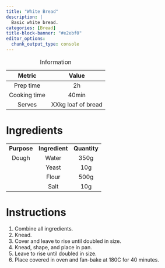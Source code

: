 ```yaml
---
title: "White Bread"
description: |
  Basic white bread.
categories: [Bread]
title-block-banner: "#e2ebf0"
editor_options: 
  chunk_output_type: console
---
```


|    Metric    |       Value        |
|:------------:|:------------------:|
|  Prep time   |         2h         |
| Cooking time |       40min        |
|    Serves    | XXkg loaf of bread |

: Information

# Ingredients

|             |                |              |
|:-----------:|:--------------:|:------------:|
| **Purpose** | **Ingredient** | **Quantity** |
|    Dough    |     Water      |     350g     |
|             |     Yeast      |     10g      |
|             |     Flour      |     500g     |
|             |      Salt      |     10g      |

# Instructions

1.  Combine all ingredients.
2.  Knead.
3.  Cover and leave to rise until doubled in size.
4.  Knead, shape, and place in pan.
5.  Leave to rise until doubled in size.
6.  Place covered in oven and fan-bake at 180C for 40 minutes.

